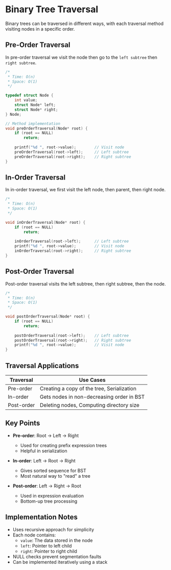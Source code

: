 # Binary Tree Traversal

Binary trees can be traversed in different ways, with each traversal method visiting nodes in a specific order.

## Pre-Order Traversal

In pre-order traversal we visit the node then go to the `left subtree` then `right subtree`.

```c:preorder.c
/*
 * Time: O(n)
 * Space: O(1)
 */

typedef struct Node {
    int value;
    struct Node* left;
    struct Node* right;
} Node;

// Method implementation
void preOrderTraversal(Node* root) {
    if (root == NULL)
        return;
        
    printf("%d ", root->value);        // Visit node
    preOrderTraversal(root->left);     // Left subtree
    preOrderTraversal(root->right);    // Right subtree
}
```

## In-Order Traversal

In in-order traversal, we first visit the left node, then parent, then right node.

```c:inorder.c
/*
 * Time: O(n) 
 * Space: O(1)
 */

void inOrderTraversal(Node* root) {
    if (root == NULL)
        return;
        
    inOrderTraversal(root->left);      // Left subtree
    printf("%d ", root->value);        // Visit node
    inOrderTraversal(root->right);     // Right subtree
}
```

## Post-Order Traversal

Post-order traversal visits the left subtree, then right subtree, then the node.

```c:postorder.c
/*
 * Time: O(n)
 * Space: O(1)
 */

void postOrderTraversal(Node* root) {
    if (root == NULL)
        return;
        
    postOrderTraversal(root->left);    // Left subtree
    postOrderTraversal(root->right);   // Right subtree
    printf("%d ", root->value);        // Visit node
}
```

## Traversal Applications

| Traversal | Use Cases |
|-----------|-----------|
| Pre-order | Creating a copy of the tree, Serialization |
| In-order  | Gets nodes in non-decreasing order in BST |
| Post-order| Deleting nodes, Computing directory size |

## Key Points

- **Pre-order**: Root → Left → Right
  - Used for creating prefix expression trees
  - Helpful in serialization

- **In-order**: Left → Root → Right
  - Gives sorted sequence for BST
  - Most natural way to "read" a tree

- **Post-order**: Left → Right → Root
  - Used in expression evaluation
  - Bottom-up tree processing

## Implementation Notes

- Uses recursive approach for simplicity
- Each node contains:
  - `value`: The data stored in the node
  - `left`: Pointer to left child
  - `right`: Pointer to right child
- NULL checks prevent segmentation faults
- Can be implemented iteratively using a stack